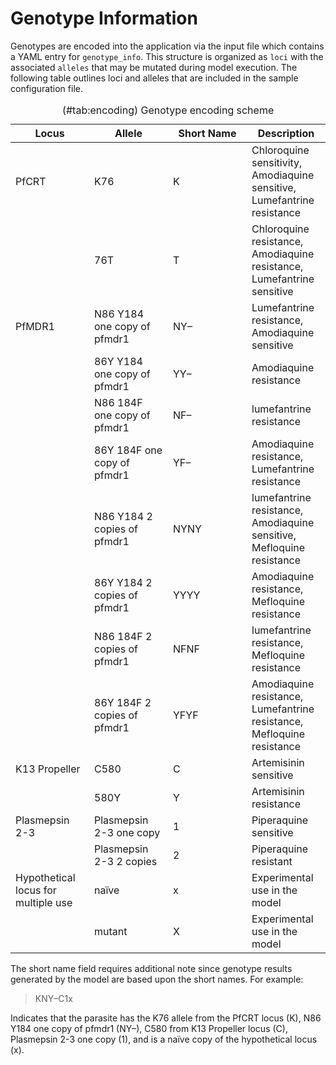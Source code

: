 \newpage

# Genotype Information

Genotypes are encoded into the application via the input file which contains a YAML entry for `genotype_info`. This structure is organized as `loci` with the associated `alleles` that may be mutated during model execution. The following table outlines loci and alleles that are included in the sample configuration file.

Table: (\#tab:encoding) Genotype encoding scheme

| Locus | Allele | Short Name | Description |
| --- | --- | --- | --- |
| PfCRT | K76 | K | Chloroquine sensitivity, Amodiaquine sensitive, Lumefantrine resistance  |
| | 76T | T |  Chloroquine resistance, Amodiaquine resistance, Lumefantrine sensitive |
| PfMDR1 | N86 Y184 one copy of pfmdr1 |  NY-- | Lumefantrine resistance, Amodiaquine sensitive |
| | 86Y Y184 one copy of pfmdr1 | YY-- | Amodiaquine resistance |
| | N86 184F one copy of pfmdr1 | NF-- | lumefantrine resistance |
| | 86Y 184F one copy of pfmdr1 | YF-- | Amodiaquine resistance, Lumefantrine resistance |
| | N86 Y184 2 copies of pfmdr1 | NYNY | lumefantrine resistance, Amodiaquine sensitive, Mefloquine resistance |
| | 86Y Y184 2 copies of pfmdr1 | YYYY | Amodiaquine resistance, Mefloquine resistance |
| | N86 184F 2 copies of pfmdr1 | NFNF | lumefantrine resistance, Mefloquine resistance |
| | 86Y 184F 2 copies of pfmdr1 | YFYF | Amodiaquine resistance, Lumefantrine resistance, Mefloquine resistance |
| K13 Propeller | C580 | C | Artemisinin sensitive |
| | 580Y | Y | Artemisinin resistance |
| Plasmepsin 2-3 | Plasmepsin 2-3 one copy | 1 | Piperaquine sensitive |
| | Plasmepsin 2-3 2 copies | 2 | Piperaquine resistant |
| Hypothetical locus for multiple use | naïve | x | Experimental use in the model |
| | mutant | X | Experimental use in the model |

The short name field requires additional note since genotype results generated by the model are based upon the short names. For example:

> KNY--C1x

Indicates that the parasite has the K76 allele from the PfCRT locus (K), N86 Y184 one copy of pfmdr1 (NY--), C580 from K13 Propeller locus (C), Plasmepsin 2-3 one copy (1), and is a naïve copy of the hypothetical locus (x). 
